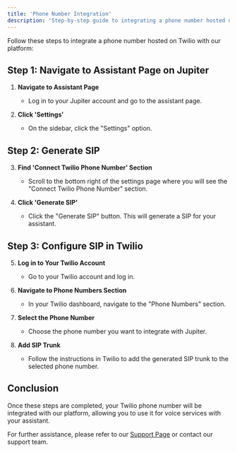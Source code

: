 ```yaml
---
title: 'Phone Number Integration'
description: 'Step-by-step guide to integrating a phone number hosted on Twilio with our platform'
---
```


Follow these steps to integrate a phone number hosted on Twilio with our platform:

## Step 1: Navigate to Assistant Page on Jupiter

1. **Navigate to Assistant Page**
   - Log in to your Jupiter account and go to the assistant page.

2. **Click 'Settings'**
   - On the sidebar, click the "Settings" option.

## Step 2: Generate SIP

3. **Find 'Connect Twilio Phone Number' Section**
   - Scroll to the bottom right of the settings page where you will see the "Connect Twilio Phone Number" section.

4. **Click 'Generate SIP'**
   - Click the "Generate SIP" button. This will generate a SIP for your assistant.

## Step 3: Configure SIP in Twilio

5. **Log in to Your Twilio Account**
   - Go to your Twilio account and log in.

6. **Navigate to Phone Numbers Section**
   - In your Twilio dashboard, navigate to the "Phone Numbers" section.

7. **Select the Phone Number**
   - Choose the phone number you want to integrate with Jupiter.

8. **Add SIP Trunk**
   - Follow the instructions in Twilio to add the generated SIP trunk to the selected phone number.

## Conclusion

Once these steps are completed, your Twilio phone number will be integrated with our platform, allowing you to use it for voice services with your assistant.

For further assistance, please refer to our [Support Page](/docs/support) or contact our support team.

